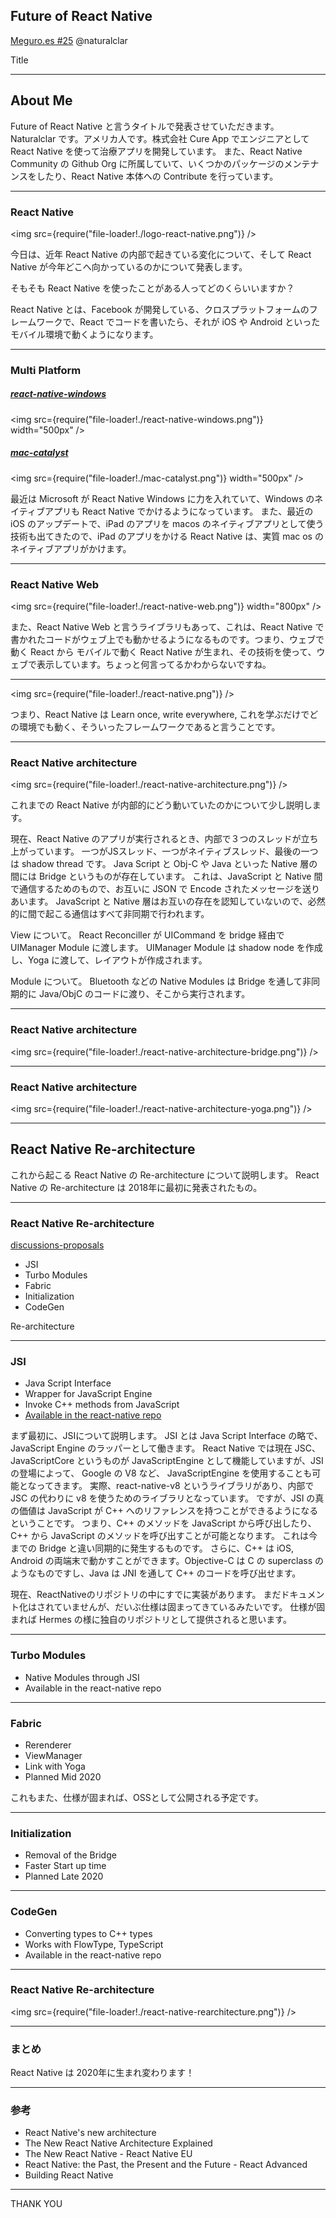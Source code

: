 
<Head>
  <Meta
    title="future-of-react-native"
    description="Enter description here"
    publishedAt={"2020-02-06T03:28:46.842Z"}
    host="https://future-of-react-native.naturalclar.now.sh"
  />
</Head>

## Future of React Native

[Meguro.es #25](https://meguroes.connpass.com/event/159506/)
@naturalclar

<Notes>Title</Notes>

---

## About Me

<Profile />
<Notes>
Future of React Native と言うタイトルで発表させていただきます。
Naturalclar です。アメリカ人です。株式会社 Cure App でエンジニアとして React Native を使って治療アプリを開発しています。
また、React Native Community の Github Org に所属していて、いくつかのパッケージのメンテナンスをしたり、React Native 本体への Contribute を行っています。
</Notes>

---

### React Native 

<img src={require("file-loader!./logo-react-native.png")} />

<Notes>
今日は、近年 React Native の内部で起きている変化について、そして React Native が今年どこへ向かっているのかについて発表します。

そもそも React Native を使ったことがある人ってどのくらいいますか？

React Native とは、Facebook が開発している、クロスプラットフォームのフレームワークで、React でコードを書いたら、それが iOS や Android といったモバイル環境で動くようになります。
</Notes>

---

### Multi Platform

<div style={{display:'flex'}}>

<div style={{padding: 24}}>

##### [react-native-windows](https://github.com/microsoft/react-native-windows)

<img src={require("file-loader!./react-native-windows.png")} width="500px" />

</div>
<div style={{padding: 24}}>

##### [mac-catalyst](https://developer.apple.com/mac-catalyst/)

<img src={require("file-loader!./mac-catalyst.png")} width="500px" />
</div>
</div>

<Notes>
最近は Microsoft が React Native Windows に力を入れていて、Windows のネイティブアプリも React Native でかけるようになっています。
また、最近の iOS のアップデートで、iPad のアプリを macos のネイティブアプリとして使う技術も出てきたので、iPad のアプリをかける React Native は、実質 mac os のネイティブアプリがかけます。
</Notes>

---

### React Native Web

<img src={require("file-loader!./react-native-web.png")} width="800px" />

<Notes>
また、React Native Web と言うライブラリもあって、これは、React Native で書かれたコードがウェブ上でも動かせるようになるものです。つまり、ウェブで動く React から モバイルで動く React Native が生まれ、その技術を使って、ウェブで表示しています。ちょっと何言ってるかわからないですね。
</Notes>

---

<img src={require("file-loader!./react-native.png")} />

<Notes>
つまり、React Native は Learn once, write everywhere, これを学ぶだけでどの環境でも動く、そういったフレームワークであると言うことです。
</Notes>

---

### React Native architecture

<img src={require("file-loader!./react-native-architecture.png")} />

<Notes>
これまでの React Native が内部的にどう動いていたのかについて少し説明します。

現在、React Native のアプリが実行されるとき、内部で３つのスレッドが立ち上がっています。
一つがJSスレッド、一つがネイティブスレッド、最後の一つは shadow thread です。
Java Script と Obj-C や Java といった Native 層の間には Bridge というものが存在しています。
これは、JavaScript と Native 間で通信するためのもので、お互いに JSON で Encode されたメッセージを送りあいます。
JavaScript と Native 層はお互いの存在を認知していないので、必然的に間で起こる通信はすべて非同期で行われます。

View について。
React Reconciller が UICommand を bridge 経由で UIManager Module に渡します。
UIManager Module は shadow node を作成し、Yoga に渡して、レイアウトが作成されます。

Module について。
Bluetooth などの Native Modules は Bridge を通して非同期的に Java/ObjC のコードに渡り、そこから実行されます。
</Notes>

---

### React Native architecture

<img src={require("file-loader!./react-native-architecture-bridge.png")} />

---

### React Native architecture

<img src={require("file-loader!./react-native-architecture-yoga.png")} />

---

## React Native Re-architecture

<Notes>
  これから起こる React Native の Re-architecture について説明します。
  React Native の Re-architecture は 2018年に最初に発表されたもの。
</Notes>

---

### React Native Re-architecture

[discussions-proposals](https://github.com/react-native-community/discussions-and-proposals)

- JSI
- Turbo Modules
- Fabric
- Initialization
- CodeGen

<Notes>
Re-architecture 
</Notes>

---

### JSI

- Java Script Interface
- Wrapper for JavaScript Engine
- Invoke C++ methods from JavaScript
- [Available in the react-native repo](https://github.com/facebook/react-native/tree/master/ReactCommon/jsi)

<Notes>
まず最初に、JSIについて説明します。
JSI とは Java Script Interface の略で、JavaScript Engine のラッパーとして働きます。
React Native では現在 JSC、JavaScriptCore というものが JavaScriptEngine として機能していますが、JSIの登場によって、
Google の V8 など、 JavaScriptEngine を使用することも可能となってきます。
実際、react-native-v8 というライブラリがあり、内部で JSC の代わりに v8 を使うためのライブラリとなっています。
ですが、JSI の真の価値は JavaScript が C++ へのリファレンスを持つことができるようになるということです。
つまり、C++ のメソッドを JavaScript から呼び出したり、C++ から JavaScript のメソッドを呼び出すことが可能となります。
これは今までの Bridge と違い同期的に発生するものです。
さらに、C++ は iOS, Android の両端末で動かすことができます。Objective-C は C の superclass のようなものですし、Java は JNI を通して C++ のコードを呼び出せます。

現在、ReactNativeのリポジトリの中にすでに実装があります。
まだドキュメント化はされていませんが、だいぶ仕様は固まってきているみたいです。
仕様が固まれば Hermes の様に独自のリポジトリとして提供されると思います。
</Notes>

---

### Turbo Modules

- Native Modules through JSI
- Available in the react-native repo

---

### Fabric

- Rerenderer
- ViewManager
- Link with Yoga
- Planned Mid 2020

<Notes>
これもまた、仕様が固まれば、OSSとして公開される予定です。
</Notes>

---

### Initialization

- Removal of the Bridge
- Faster Start up time
- Planned Late 2020

<Notes>
</Notes>

---

### CodeGen

- Converting types to C++ types
- Works with FlowType, TypeScript
- Available in the react-native repo

---

### React Native Re-architecture

<img src={require("file-loader!./react-native-rearchitecture.png")} />

---

### まとめ

React Native は 2020年に生まれ変わります！

---

### 参考

<ul>
  <li>
    <Link href="http://blog.nparashuram.com/2019/01/react-natives-new-architecture-glossary.html">React Native's new architecture</Link>
  </li>
  <li>
    <Link href="https://formidable.com/blog/2019/react-codegen-part-1/">The New React Native Architecture Explained</Link>
  </li>
  <li>
    <Link href="https://www.youtube.com/watch?v=52El0EUI6D0">The New React Native - React Native EU</Link>
  </li>
  <li>
    <Link href="https://www.youtube.com/watch?v=7gm0owyO8HU">React Native: the Past, the Present and the Future - React Advanced</Link>
  </li>
  <li>
    <Link href="https://www.youtube.com/watch?v=5sQw8C36Xa4">Building React Native</Link>
  </li>
  
</ul>



---

THANK YOU
